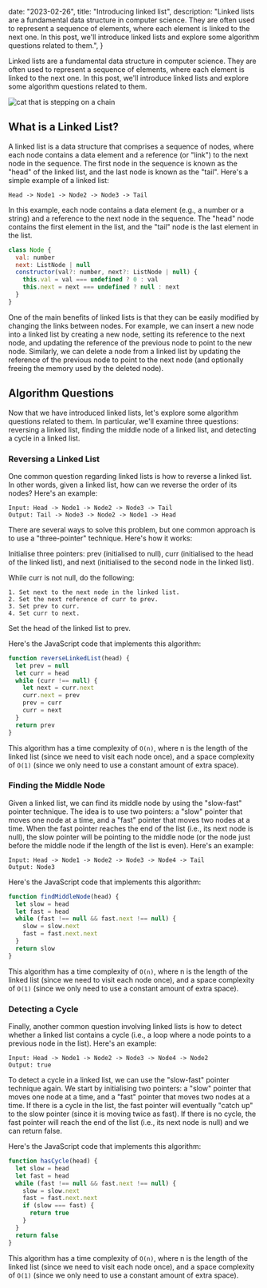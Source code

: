
  date: "2023-02-26",
  title: "Introducing linked list",
  description:
    "Linked lists are a fundamental data structure in computer science. They are often used to represent a sequence of elements, where each element is linked to the next one. In this post, we'll introduce linked lists and explore some algorithm questions related to them.",
}

Linked lists are a fundamental data structure in computer science. They are often used to represent a sequence of elements, where each element is linked to the next one. In this post, we'll introduce linked lists and explore some algorithm questions related to them.

<Image src={catStepping} alt="cat that is stepping on a chain" placeholder="blur" />

## What is a Linked List?

A linked list is a data structure that comprises a sequence of nodes, where each node contains a data element and a reference (or "link") to the next node in the sequence. The first node in the sequence is known as the "head" of the linked list, and the last node is known as the "tail". Here's a simple example of a linked list:

```
Head -> Node1 -> Node2 -> Node3 -> Tail
```

In this example, each node contains a data element (e.g., a number or a string) and a reference to the next node in the sequence. The "head" node contains the first element in the list, and the "tail" node is the last element in the list.

```js
class Node {
  val: number
  next: ListNode | null
  constructor(val?: number, next?: ListNode | null) {
    this.val = val === undefined ? 0 : val
    this.next = next === undefined ? null : next
  }
}
```

One of the main benefits of linked lists is that they can be easily modified by changing the links between nodes. For example, we can insert a new node into a linked list by creating a new node, setting its reference to the next node, and updating the reference of the previous node to point to the new node. Similarly, we can delete a node from a linked list by updating the reference of the previous node to point to the next node (and optionally freeing the memory used by the deleted node).

## Algorithm Questions

Now that we have introduced linked lists, let's explore some algorithm questions related to them. In particular, we'll examine three questions: reversing a linked list, finding the middle node of a linked list, and detecting a cycle in a linked list.

### Reversing a Linked List

One common question regarding linked lists is how to reverse a linked list. In other words, given a linked list, how can we reverse the order of its nodes? Here's an example:

```
Input: Head -> Node1 -> Node2 -> Node3 -> Tail
Output: Tail -> Node3 -> Node2 -> Node1 -> Head
```

There are several ways to solve this problem, but one common approach is to use a "three-pointer" technique. Here's how it works:

Initialise three pointers: prev (initialised to null), curr (initialised to the head of the linked list), and next (initialised to the second node in the linked list).

While curr is not null, do the following:

    1. Set next to the next node in the linked list.
    2. Set the next reference of curr to prev.
    3. Set prev to curr.
    4. Set curr to next.

Set the head of the linked list to prev.

Here's the JavaScript code that implements this algorithm:

```js
function reverseLinkedList(head) {
  let prev = null
  let curr = head
  while (curr !== null) {
    let next = curr.next
    curr.next = prev
    prev = curr
    curr = next
  }
  return prev
}
```

This algorithm has a time complexity of `O(n)`, where n is the length of the linked list (since we need to visit each node once), and a space complexity of `O(1)` (since we only need to use a constant amount of extra space).

### Finding the Middle Node

Given a linked list, we can find its middle node by using the "slow-fast" pointer technique. The idea is to use two pointers: a "slow" pointer that moves one node at a time, and a "fast" pointer that moves two nodes at a time. When the fast pointer reaches the end of the list (i.e., its next node is null), the slow pointer will be pointing to the middle node (or the node just before the middle node if the length of the list is even). Here's an example:

```
Input: Head -> Node1 -> Node2 -> Node3 -> Node4 -> Tail
Output: Node3
```

Here's the JavaScript code that implements this algorithm:

```js
function findMiddleNode(head) {
  let slow = head
  let fast = head
  while (fast !== null && fast.next !== null) {
    slow = slow.next
    fast = fast.next.next
  }
  return slow
}
```

This algorithm has a time complexity of `O(n)`, where n is the length of the linked list (since we need to visit each node once), and a space complexity of `O(1)` (since we only need to use a constant amount of extra space).

### Detecting a Cycle

Finally, another common question involving linked lists is how to detect whether a linked list contains a cycle (i.e., a loop where a node points to a previous node in the list). Here's an example:

```
Input: Head -> Node1 -> Node2 -> Node3 -> Node4 -> Node2
Output: true
```

To detect a cycle in a linked list, we can use the "slow-fast" pointer technique again. We start by initialising two pointers: a "slow" pointer that moves one node at a time, and a "fast" pointer that moves two nodes at a time. If there is a cycle in the list, the fast pointer will eventually "catch up" to the slow pointer (since it is moving twice as fast). If there is no cycle, the fast pointer will reach the end of the list (i.e., its next node is null) and we can return false.

Here's the JavaScript code that implements this algorithm:

```js
function hasCycle(head) {
  let slow = head
  let fast = head
  while (fast !== null && fast.next !== null) {
    slow = slow.next
    fast = fast.next.next
    if (slow === fast) {
      return true
    }
  }
  return false
}
```

This algorithm has a time complexity of `O(n)`, where n is the length of the linked list (since we need to visit each node once), and a space complexity of `O(1)` (since we only need to use a constant amount of extra space).

